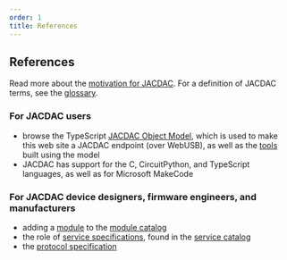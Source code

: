 ```yaml
---
order: 1
title: References
---
```


## References

Read more about the [motivation for JACDAC](./motivation). For a definition of JACDAC terms, see the [glossary](./glossary).

### For JACDAC users

- browse the TypeScript [JACDAC Object Model](../clients/web/jdom), which is used to make this web site a JACDAC endpoint (over WebUSB), as well as the [tools](../tools/) built using the model
- JACDAC has support for the C, CircuitPython, and TypeScript languages, as well as for Microsoft MakeCode

### For JACDAC device designers, firmware engineers, and manufacturers

- adding a [module](../tools/module-definition) to the [module catalog](../modules)
- the role of [service specifications](service-specification/), found in the [service catalog](../services)
- the [protocol specification](./protocol)